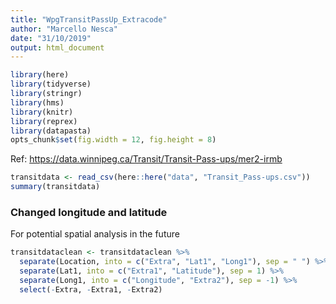 ```yaml
---
title: "WpgTransitPassUp_Extracode"
author: "Marcello Nesca"
date: "31/10/2019"
output: html_document
---
```


```r
library(here) 
library(tidyverse)
library(stringr)
library(hms)
library(knitr)
library(reprex)
library(datapasta)
opts_chunk$set(fig.width = 12, fig.height = 8)
```

Ref: <https://data.winnipeg.ca/Transit/Transit-Pass-ups/mer2-irmb>

```r
transitdata <- read_csv(here::here("data", "Transit_Pass-ups.csv"))
summary(transitdata)
```

### Changed longitude and latitude
For potential spatial analysis in the future
```r
transitdataclean <- transitdataclean %>%
  separate(Location, into = c("Extra", "Lat1", "Long1"), sep = " ") %>%
  separate(Lat1, into = c("Extra1", "Latitude"), sep = 1) %>%
  separate(Long1, into = c("Longitude", "Extra2"), sep = -1) %>%
  select(-Extra, -Extra1, -Extra2)
```